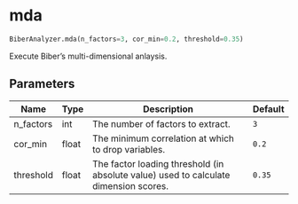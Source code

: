 # mda { #pybiber.BiberAnalyzer.mda }

```python
BiberAnalyzer.mda(n_factors=3, cor_min=0.2, threshold=0.35)
```

Execute Biber's multi-dimensional anlaysis.

## Parameters {.doc-section .doc-section-parameters}

| Name      | Type   | Description                                                                          | Default   |
|-----------|--------|--------------------------------------------------------------------------------------|-----------|
| n_factors | int    | The number of factors to extract.                                                    | `3`       |
| cor_min   | float  | The minimum correlation at which to drop variables.                                  | `0.2`     |
| threshold | float  | The factor loading threshold (in absolute value) used to calculate dimension scores. | `0.35`    |